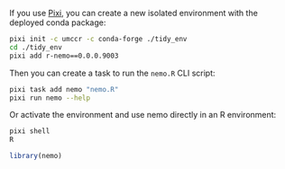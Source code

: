 If you use [Pixi](https://pixi.sh/), you can create a new isolated environment
with the deployed conda package:

```bash
pixi init -c umccr -c conda-forge ./tidy_env
cd ./tidy_env
pixi add r-nemo==0.0.0.9003
```

Then you can create a task to run the `nemo.R` CLI script:

```bash
pixi task add nemo "nemo.R"
pixi run nemo --help
```

Or activate the environment and use nemo directly in an R environment:

```bash
pixi shell
R
```

```r
library(nemo)
```

